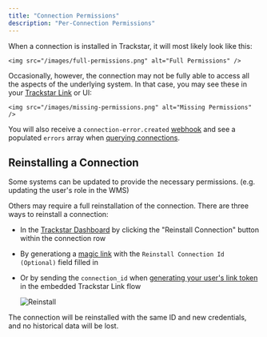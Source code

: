 ```yaml
---
title: "Connection Permissions"
description: "Per-Connection Permissions"
---
```


When a connection is installed in Trackstar, it will most likely look like this:

    <img src="/images/full-permissions.png" alt="Full Permissions" />

Occasionally, however, the connection may not be fully able to access all the aspects of the underlying system. In that case, you may see these in your [Trackstar Link](/how-to-guides/trackstar-link) or UI:

    <img src="/images/missing-permissions.png" alt="Missing Permissions" />

You will also receive a `connection-error.created` [webhook](/how-to-guides/webhooks) and see a populated `errors` array when [querying connections](/api-reference/mgmt/get-connections).

## Reinstalling a Connection

Some systems can be updated to provide the necessary permissions. (e.g. updating the user's role in the WMS)

Others may require a full reinstallation of the connection. There are three ways to reinstall a connection:

- In the [Trackstar Dashboard](https://dashboard.trackstarhq.com/connections) by clicking the "Reinstall Connection" button within the connection row
- By generationg a [magic link](/how-to-guides/trackstar-link#sending-a-magic-link) with the `Reinstall Connection Id (Optional)` field filled in
- Or by sending the `connection_id` when [generating your user's link token](/api-reference/mgmt/create-link-token) in the embedded Trackstar Link flow

    <img src="/images/reinstall.png" alt="Reinstall" />

The connection will be reinstalled with the same ID and new credentials, and no historical data will be lost.
